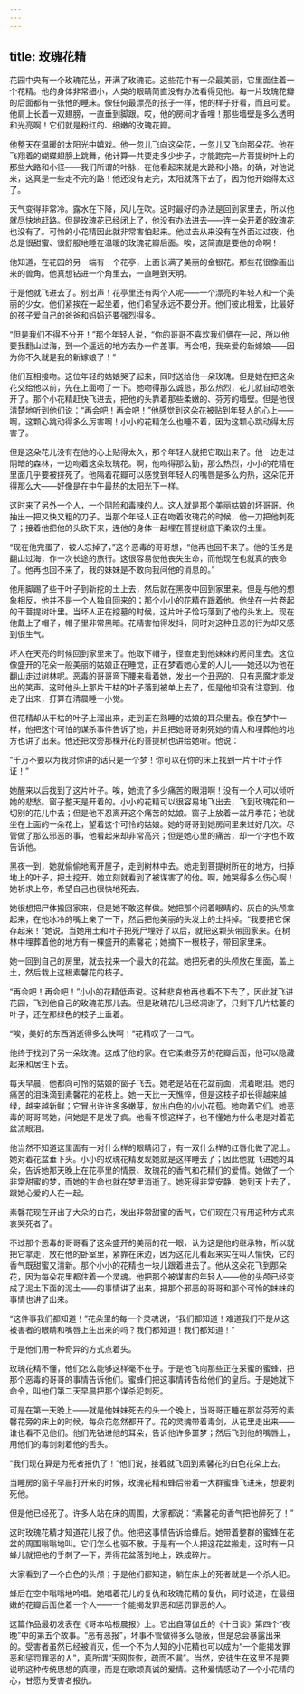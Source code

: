 ```yaml
---
---
---
```

title: 玫瑰花精
---






花园中央有一个玫瑰花丛，开满了玫瑰花。这些花中有一朵最美丽，它里面住着一个花精。他的身体非常细小，人类的眼睛简直没有办法看得见他。每一片玫瑰花瓣的后面都有一张他的睡床。像任何最漂亮的孩子一样，他的样子好看，而且可爱。他肩上长着一双翅膀，一直垂到脚跟。哎，他的房间才香哩！那些墙壁是多么透明和光亮啊！它们就是粉红的、细嫩的玫瑰花瓣。

他整天在温暖的太阳光中嬉戏。他一忽儿飞向这朵花，一忽儿又飞向那朵花。他在飞翔着的蝴蝶翅膀上跳舞，他计算一共要走多少步子，才能跑完一片菩提树叶上的那些大路和小径——我们所谓的叶脉，在他看起来就是大路和小路。的确，对他说来，这真是一些走不完的路！他还没有走完，太阳就落下去了，因为他开始得太迟了。

天气变得非常冷。露水在下降，风儿在吹。这时最好的办法是回到家里去，所以他就尽快地赶路。但是玫瑰花已经闭上了，他没有办法进去——连一朵开着的玫瑰花也没有了。可怜的小花精因此就非常害怕起来。他过去从来没有在外面过过夜，他总是很甜蜜、很舒服地睡在温暖的玫瑰花瓣后面。唉，这简直是要他的命啊！

他知道，在花园的另一端有一个花亭，上面长满了美丽的金银花。那些花很像画出来的兽角。他真想钻进一个角里去，一直睡到天明。

于是他就飞进去了。别出声！花亭里还有两个人呢——一个漂亮的年轻人和一个美丽的少女。他们紧挨在一起坐着，他们希望永远不要分开。他们彼此相爱，比最好的孩子爱自己的爸爸和妈妈还要强烈得多。

“但是我们不得不分开！”那个年轻人说，“你的哥哥不喜欢我们俩在一起，所以他要我翻山过海，到一个遥远的地方去办一件差事。再会吧，我亲爱的新嫁娘——因为你不久就是我的新嫁娘了！”

他们互相接吻。这位年轻的姑娘哭了起来，同时送给他一朵玫瑰。但是她在把这朵花交给他以前，先在上面吻了一下。她吻得那么诚恳，那么热烈，花儿就自动地张开了。那个小花精赶快飞进去，把他的头靠着那些柔嫩的、芬芳的墙壁。但是他很清楚地听到他们说：“再会吧！再会吧！”他感觉到这朵花被贴到年轻人的心上——啊，这颗心跳动得多么厉害啊！小小的花精怎么也睡不着，因为这颗心跳动得太厉害了。

但是这朵花儿没有在他的心上贴得太久，那个年轻人就把它取出来了。他一边走过阴暗的森林，一边吻着这朵玫瑰花。啊，他吻得那么勤，那么热烈，小小的花精在里面几乎要被挤死了。他隔着花瓣可以感觉到年轻人的嘴唇是多么灼热，这朵花开得那么大——好像是在中午最热的太阳光下一样。

这时来了另外一个人，一个阴险和毒辣的人。这人就是那个美丽姑娘的坏哥哥。他抽出一把又快又粗的刀子。当那个年轻人正在吻着玫瑰花的时候，他一刀把他刺死了；接着他把他的头砍下来，连他的身体一起埋在菩提树底下柔软的土里。

“现在他完蛋了，被人忘掉了，”这个恶毒的哥哥想，“他再也回不来了。他的任务是翻山过海，作一次长途的旅行。这很容易使他丧失生命，而他现在也就真的丧命了。他再也回不来了，我的妹妹是不敢向我问他的消息的。”

他用脚踢了些干叶子到新挖的土上去，然后就在黑夜中回到家里来。但是与他的想象相反，他并不是一个人独自回来的；那个小小的花精在跟着他。他坐在一片卷起的干菩提树叶里。当坏人正在挖墓的时候，这片叶子恰巧落到了他的头发上。现在他戴上了帽子，帽子里非常黑暗。花精害怕得发抖，同时对这种丑恶的行为却又感到很生气。

坏人在天亮的时候回到家里来了。他取下帽子，径直走到他妹妹的房间里去。这位像盛开的花朵一般美丽的姑娘正在睡觉，正在梦着她心爱的人儿——她还以为他在翻山走过树林呢。恶毒的哥哥弯下腰来看着她，发出一个丑恶的、只有恶魔才能发出的笑声。这时他头上那片干枯的叶子落到被单上去了，但是他却没有注意到。他走了出来，打算在清晨睡一小觉。

但花精却从干枯的叶子上溜出来，走到正在熟睡的姑娘的耳朵里去。像在梦中一样，他把这个可怕的谋杀事件告诉了她，并且把她哥哥刺死她的情人和埋葬他的地方也讲了出来。他还把坟旁那棵开花的菩提树也讲给她听。他说：

“千万不要以为我对你讲的话只是一个梦！你可以在你的床上找到一片干叶子作证！”

她醒来以后找到了这片叶子。唉，她流了多少痛苦的眼泪啊！没有一个人可以倾听她的悲愁。窗子整天是开着的。小小的花精可以很容易地飞出去，飞到玫瑰花和一切别的花儿中去；但是他不忍离开这个痛苦的姑娘。窗子上放着一盆月季花；他就坐在上面的一朵花上，望着这个可怜的姑娘。她的哥哥到她房间里来过好几次。尽管做了那么邪恶的事，他看起来却非常高兴；但是她心里的痛苦，却一个字也不敢告诉他。

黑夜一到，她就偷偷地离开屋子，走到树林中去。她走到菩提树所在的地方，扫掉地上的叶子，把土挖开。她立刻就看到了被谋害了的他。啊，她哭得多么伤心啊！她祈求上帝，希望自己也很快地死去。

她很想把尸体搬回家来，但是她不敢这样做。她把那个闭着眼睛的、灰白的头颅拿起来，在他冰冷的嘴上亲了一下，然后把他美丽的头发上的土抖掉。“我要把它保存起来！”她说。当她用土和叶子把死尸埋好了以后，就把这颗头带回家来。在树林中埋葬着他的地方有一棵盛开的素馨花；她摘下一根枝子，带回家里来。

她一回到自己的房里，就去找来一个最大的花盆。她把死者的头颅放在里面，盖上土，然后栽上这根素馨花的枝子。

“再会吧！再会吧！”小小的花精低声说。这种悲哀他再也看不下去了，因此就飞进花园，飞到他自己的玫瑰花那儿去。但是玫瑰花儿已经凋谢了，只剩下几片枯萎的叶子，还在那绿色的枝子上垂着。

“唉，美好的东西消逝得多么快啊！”花精叹了一口气。

他终于找到了另一朵玫瑰。这成了他的家。在它柔嫩芬芳的花瓣后面，他可以隐藏起来和居住下去。

每天早晨，他都向可怜的姑娘的窗子飞去。她老是站在花盆前面，流着眼泪。她的痛苦的泪珠滴到素馨花的花枝上。她一天比一天憔悴，但是这枝子却长得越来越绿，越来越新鲜；它冒出许许多多嫩芽，放出白色的小小花苞。她吻着它们。她恶毒的哥哥骂她，问她是不是发了疯。他看不惯这样子，也不懂她为什么老是对着花盆流眼泪。

他当然不知道这里面有一对什么样的眼睛闭了，有一双什么样的红唇化做了泥土。她对着花盆垂下头。小小的玫瑰花精发现她就是这样睡去了；因此他就飞进她的耳朵，告诉她那天晚上在花亭里的情景、玫瑰花的香气和花精们的爱情。她做了一个非常甜蜜的梦，而她的生命也就在梦里消逝了。她死得非常安静，她到天上去了，跟她心爱的人在一起。

素馨花现在开出了大朵的白花，发出非常甜蜜的香气，它们现在只有用这种方式来哀哭死者了。

不过那个恶毒的哥哥看了这朵盛开的美丽的花一眼，认为这是他的继承物，所以就把它拿走，放在他的卧室里，紧靠在床边，因为这花儿看起来实在叫人愉快，它的香气既甜蜜又清新。那个小小的花精也一块儿跟着进去了。他从这朵花飞到那朵花，因为每朵花里都住着一个灵魂。他把那个被谋害的年轻人——他的头颅已经变成了泥土下面的泥土——的事情讲了出来，把那个邪恶的哥哥和那个可怜的妹妹的事情也讲了出来。

“这件事我们都知道！”花朵里的每一个灵魂说，“我们都知道！难道我们不是从这被害者的眼睛和嘴唇上生出来的吗？我们都知道！我们都知道！”

于是他们用一种奇异的方式点着头。

玫瑰花精不懂，他们怎么能够这样毫不在乎。于是他飞向那些正在采蜜的蜜蜂，把那个恶毒的哥哥的事情告诉他们。蜜蜂们把这事情转告给他们的皇后。于是她就下命令，叫他们第二天早晨把那个谋杀犯刺死。

可是在第一天晚上——就是他妹妹死去的头一个晚上，当哥哥正睡在那盆芬芳的素馨花旁的床上的时候，每朵花忽然都开了。花的灵魂带着毒剑，从花里走出来——谁也看不见他们。他们先钻进他的耳朵，告诉他许多噩梦；然后飞到他的嘴唇上，用他们的毒剑刺着他的舌头。

“我们现在算是为死者报仇了！”他们说，接着就飞回到素馨花的白色花朵上去。

当睡房的窗子早晨打开来的时候，玫瑰花精和蜂后带着一大群蜜蜂飞进来，想要刺死他。

但是他已经死了。许多人站在床的周围，大家都说：“素馨花的香气把他醉死了！”

这时玫瑰花精才知道花儿报了仇。他把这事情告诉给蜂后。她带着整群的蜜蜂在花盆的周围嗡嗡地叫。它们怎么也驱不散。于是有一个人把这花盆搬走，这时有一只蜂儿就把他的手刺了一下，弄得花盆落到地上，跌成碎片。

大家看到了一个白色的头颅；于是他们都知道，躺在床上的死者就是一个杀人犯。

蜂后在空中嗡嗡地吟唱。她唱着花儿的复仇和玫瑰花精的复仇，同时说道，在最细嫩的花瓣后面住着一个人——一个能揭发罪恶和惩罚罪恶的人。

这篇作品最初发表在《哥本哈根晨报》上。它出自薄伽丘的《十日谈》第四个“夜晚”中的第五个故事。“恶有恶报”，坏事不管做得多么隐蔽，但是总会暴露出来的。受害者虽然已经被消灭，但一个不为人知的小花精也可以成为“一个能揭发罪恶和惩罚罪恶的人”，真所谓“天网恢恢，疏而不漏”。当然，安徒生在这里不是要说明这种传统思想的真理，而是在歌颂真诚的爱情。这种爱情感动了一个小花精的心，甘愿为受害者报仇。